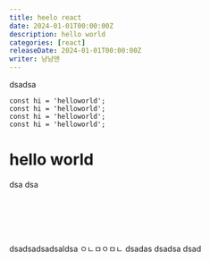 ```yaml
---
title: heelo react
date: 2024-01-01T00:00:00Z
description: hello world
categories: [react]
releaseDate: 2024-01-01T00:00:00Z
writer: 냠냠맨
---
```


dsadsa

```tsx
const hi = 'helloworld';
const hi = 'helloworld';
const hi = 'helloworld';
const hi = 'helloworld';
```

# hello world

dsa
dsa

<br />
<br />
<br />
<br />

dsadsadsadsaldsa
ㅇㄴㅁㅇㅁㄴ
dsadas
dsadsa
dsad
